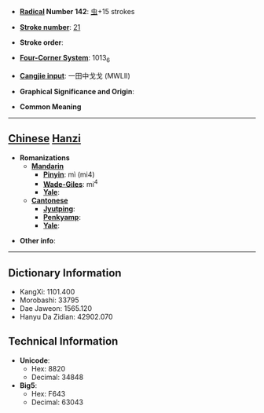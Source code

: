 * '''[[Wiktionary:Chinese radical index| Radical]] Number 142''': [[Wiktionary:Chinese radical index 虫|虫]]+15 strokes

* '''[[Wiktionary:Chinese total strokes index|Stroke number]]''': [[Wiktionary:Chinese total strokes index 21|21]]

* '''Stroke order''': 

* '''[[Wiktionary:Chinese four corner index|Four-Corner System]]''': 1013<sub>6</sub>

* '''[[Wiktionary:Chinese Cangjie index|Cangjie input]]''': 一田中戈戈 (MWLII)

* '''Graphical Significance and Origin''': 

* '''Common Meaning'''

----

== [[Chinese]] [[Hanzi]] ==

* '''Romanizations'''
** '''[[Mandarin]]'''
*** '''[[Pinyin]]''': mì (mi4)
*** '''[[Wade-Giles]]''': mi<sup>4</sup>
*** '''[[Yale]]''': 
** '''[[Cantonese]]'''
*** '''[[Jyutping]]''':
*** '''[[Penkyamp]]''': 
*** '''[[Yale]]''': 

* '''Other info''': 

----

== Dictionary Information ==

* KangXi: 1101.400
* Morobashi: 33795
* Dae Jaweon: 1565.120
* Hanyu Da Zidian: 42902.070

== Technical Information ==

* '''Unicode''':
** Hex: 8820
** Decimal: 34848
* '''Big5''':
** Hex: F643
** Decimal: 63043
